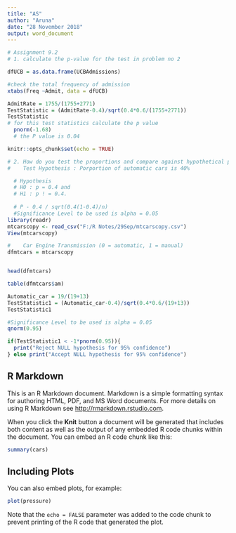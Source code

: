 ---
title: "AS"
author: "Aruna"
date: "28 November 2018"
output: word_document
---
```{r}
# Assignment 9.2
# 1. calculate the p-value for the test in problem no 2

dfUCB = as.data.frame(UCBAdmissions)

#check the total frequency of admission
xtabs(Freq ~Admit, data = dfUCB)

AdmitRate = 1755/(1755+2771)
TestStatistic = (AdmitRate-0.4)/sqrt(0.4*0.6/(1755+2771))
TestStatistic 
# for this test statistics calculate the p value
  pnorm(-1.68)
  # the P value is 0.04
```

```{r setup, include=FALSE}
knitr::opts_chunk$set(echo = TRUE)
```

```{r}
# 2. How do you test the proportions and compare against hypothetical pros ? 
#    Test Hypothesis : Porportion of automatic cars is 40%

  # Hypothesis
  # H0 : p = 0.4 and 
  # H1 : p ! = 0.4. 
  
  # P - 0.4 / sqrt(0.4(1-0.4)/n)
  #Significance Level to be used is alpha = 0.05
library(readr)
mtcarscopy <- read_csv("F:/R Notes/29Sep/mtcarscopy.csv")
View(mtcarscopy)

#    Car Engine Transmission (0 = automatic, 1 = manual) 
dfmtcars = mtcarscopy


head(dfmtcars)

table(dfmtcars$am)

Automatic_car = 19/(19+13)
TestStatistic1 = (Automatic_car-0.4)/sqrt(0.4*0.6/(19+13))
TestStatistic1

#Significance Level to be used is alpha = 0.05
qnorm(0.95)

if(TestStatistic1 < -1*pnorm(0.95)){
  print("Reject NULL hypothesis for 95% confidence") 
} else print("Accept NULL hypothesis for 95% confidence")

```


## R Markdown

This is an R Markdown document. Markdown is a simple formatting syntax for authoring HTML, PDF, and MS Word documents. For more details on using R Markdown see <http://rmarkdown.rstudio.com>.

When you click the **Knit** button a document will be generated that includes both content as well as the output of any embedded R code chunks within the document. You can embed an R code chunk like this:

```{r cars}
summary(cars)
```

## Including Plots

You can also embed plots, for example:

```{r pressure, echo=FALSE}
plot(pressure)
```

Note that the `echo = FALSE` parameter was added to the code chunk to prevent printing of the R code that generated the plot.
